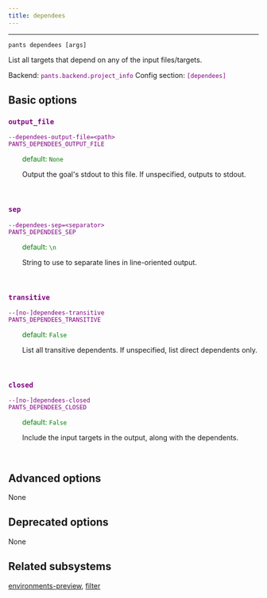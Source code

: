 ```yaml
---
title: dependees
---
```


---

```
pants dependees [args]
```

List all targets that depend on any of the input files/targets.

Backend: <span style="color: purple"><code>pants.backend.project_info</code></span>
Config section: <span style="color: purple"><code>[dependees]</code></span>

## Basic options

<div style="color: purple">

### `output_file`

  <code>--dependees-output-file=&lt;path&gt;</code><br>
  <code>PANTS_DEPENDEES_OUTPUT_FILE</code><br>
</div>
<div style="padding-left: 2em;">
<span style="color: green">default: <code>None</code></span>

<br>

Output the goal's stdout to this file. If unspecified, outputs to stdout.

</div>
<br>

<div style="color: purple">

### `sep`

  <code>--dependees-sep=&lt;separator&gt;</code><br>
  <code>PANTS_DEPENDEES_SEP</code><br>
</div>
<div style="padding-left: 2em;">
<span style="color: green">default: <code>\n</code></span>

<br>

String to use to separate lines in line-oriented output.

</div>
<br>

<div style="color: purple">

### `transitive`

  <code>--[no-]dependees-transitive</code><br>
  <code>PANTS_DEPENDEES_TRANSITIVE</code><br>
</div>
<div style="padding-left: 2em;">
<span style="color: green">default: <code>False</code></span>

<br>

List all transitive dependents. If unspecified, list direct dependents only.

</div>
<br>

<div style="color: purple">

### `closed`

  <code>--[no-]dependees-closed</code><br>
  <code>PANTS_DEPENDEES_CLOSED</code><br>
</div>
<div style="padding-left: 2em;">
<span style="color: green">default: <code>False</code></span>

<br>

Include the input targets in the output, along with the dependents.

</div>
<br>

## Advanced options

None

## Deprecated options

None

## Related subsystems

[environments-preview](reference-environments-preview), [filter](reference-filter)
